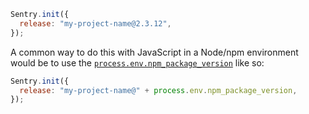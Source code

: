 ```javascript
Sentry.init({
  release: "my-project-name@2.3.12",
});
```

A common way to do this with JavaScript in a Node/npm environment would be to use the [`process.env.npm_package_version`](https://docs.npmjs.com/misc/scripts#packagejson-vars) like so:

```javascript
Sentry.init({
  release: "my-project-name@" + process.env.npm_package_version,
});
```
